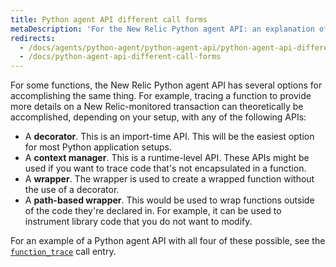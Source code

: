 ```yaml
---
title: Python agent API different call forms
metaDescription: 'For the New Relic Python agent API: an explanation of varied call forms for some API functions.'
redirects:
  - /docs/agents/python-agent/python-agent-api/python-agent-api-different-call-forms
  - /docs/python-agent-api-different-call-forms
---
```


For some functions, the New Relic Python agent API has several options for accomplishing the same thing. For example, tracing a function to provide more details on a New Relic-monitored transaction can theoretically be accomplished, depending on your setup, with any of the following APIs:

* A **decorator**. This is an import-time API. This will be the easiest option for most Python application setups.
* A **context manager**. This is a runtime-level API. These APIs might be used if you want to trace code that's not encapsulated in a function.
* A **wrapper**. The wrapper is used to create a wrapped function without the use of a decorator.
* A **path-based wrapper**. This would be used to wrap functions outside of the code they're declared in. For example, it can be used to instrument library code that you do not want to modify.

For an example of a Python agent API with all four of these possible, see the [`function_trace`](/docs/agents/python-agent/python-agent-api/function_trace) call entry.

